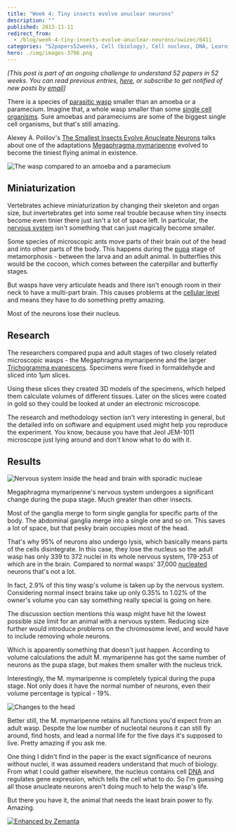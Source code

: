 ```yaml
---
title: "Week 4: Tiny insects evolve anuclear neurons"
description: ""
published: 2013-11-11
redirect_from:
  - /blog/week-4-tiny-insects-evolve-anuclear-neurons/swizec/6411
categories: "52papers52weeks, Cell (biology), Cell nucleus, DNA, Learning, Neuron, Personal, Pupa"
hero: ./img/images-3796.png
---
```


_\[This post is part of an ongoing challenge to understand 52 papers in 52 weeks. You can read previous entries, [here](http://swizec.com/blog/category/52-papers-in-52-weeks), or subscribe to get notified of new posts by [email](http://swiz.ec/52papers-list)]_

There is a species of [parasitic wasp](http://en.wikipedia.org/wiki/Parasitoid_wasp "Parasitoid wasp") smaller than an amoeba or a paramecium. Imagine that, a whole wasp smaller than some [single cell organisms](http://en.wikipedia.org/wiki/Microorganism "Microorganism"). Sure amoebas and parameciums are some of the biggest single cell organisms, but that's still amazing.

Alexey A. Polilov's [The Smallest Insects Evolve Anucleate Neurons](http://entomology.ru/archiv_text/polilov/Polilov%202012%20Megaphragma.pdf) talks about one of the adaptations [Megaphragma mymaripenne](http://en.wikipedia.org/wiki/Megaphragma_mymaripenne "Megaphragma mymaripenne") evolved to become the tiniest flying animal in existence.

![The wasp compared to an amoeba and a paramecium](./img/images-3796.png "The wasp compared to an amoeba and a paramecium")

## Miniaturization

Vertebrates achieve miniaturization by changing their skeleton and organ size, but invertebrates get into some real trouble because when tiny insects become even tinier there just isn't a lot of space left. In particular, the [nervous system](http://en.wikipedia.org/wiki/Nervous_system "Nervous system") isn't something that can just magically become smaller.

Some species of microscopic ants move parts of their brain out of the head and into other parts of the body. This happens during the [pupa](http://en.wikipedia.org/wiki/Pupa "Pupa") stage of metamorphosis - between the larva and an adult animal. In butterflies this would be the cocoon, which comes between the caterpillar and butterfly stages.

But wasps have very articulate heads and there isn't enough room in their neck to have a multi-part brain. This causes problems at the [cellular level](http://en.wikipedia.org/wiki/Cell_%28biology%29 "Cell (biology)") and means they have to do something pretty amazing.

Most of the neurons lose their nucleus.

## Research

The researchers compared pupa and adult stages of two closely related microscopic wasps - the Megaphragma mymaripenne and the larger [Trichogramma evanescens](http://en.wikipedia.org/wiki/Trichogramma_evanescens "Trichogramma evanescens"). Specimens were fixed in formaldehyde and sliced into 1µm slices.

Using these slices they created 3D models of the specimens, which helped them calculate volumes of different tissues. Later on the slices were coated in gold so they could be looked at under an electronic microscope.

The research and methodology section isn't very interesting in general, but the detailed info on software and equipment used might help you reproduce the experiment. You know, because you have that Jeol JEM-1011 microscope just lying around and don't know what to do with it.

## Results

![Nervous system inside the head and brain with sporadic nucleae](./img/images-3798.png "Nervous system inside the head and brain with sporadic nucleae")

Megaphragma mymaripenne's nervous system undergoes a significant change during the pupa stage. Much greater than other insects.

Most of the ganglia merge to form single ganglia for specific parts of the body. The abdominal ganglia merge into a single one and so on. This saves a lot of space, but that pesky brain occupies most of the head.

That's why 95% of neurons also undergo lysis, which basically means parts of the cells disintegrate. In this case, they lose the nucleus so the adult wasp has only 339 to 372 nuclei in its whole nervous system, 179-253 of which are in the brain. Compared to normal wasps' 37,000 [nucleated](http://en.wikipedia.org/wiki/Cell_nucleus "Cell nucleus") neurons that's not a lot.

In fact, 2.9% of this tiny wasp's volume is taken up by the nervous system. Considering normal insect brains take up only 0.35% to 1.02% of the owner's volume you can say something really special is going on here.

The discussion section mentions this wasp might have hit the lowest possible size limit for an animal with a nervous system. Reducing size further would introduce problems on the chromosome level, and would have to include removing whole neurons.

Which is apparently something that doesn't just happen. According to volume calculations the adult M. mymaripenne has got the same number of neurons as the pupa stage, but makes them smaller with the nucleus trick.

Interestingly, the M. mymaripenne is completely typical during the pupa stage. Not only does it have the normal number of neurons, even their volume percentage is typical - 19%.

![Changes to the head](./img/images-3799.png "Changes to the head")

Better still, the M. mymaripenne retains all functions you'd expect from an adult wasp. Despite the low number of nucleotal neurons it can still fly around, find hosts, and lead a normal life for the five days it's supposed to live. Pretty amazing if you ask me.

One thing I didn't find in the paper is the exact significance of neurons without nuclei, it was assumed readers understand that much of biology. From what I could gather elsewhere, the nucleus contains cell [DNA](http://en.wikipedia.org/wiki/DNA "DNA") and regulates gene expression, which tells the cell what to do. So I'm guessing all those anucleate neurons aren't doing much to help the wasp's life.

But there you have it, the animal that needs the least brain power to fly. Amazing.

[![Enhanced by Zemanta](https://img.zemanta.com/zemified_e.png?x-id=80563da2-1ec1-47a5-958d-70478513119e)](http://www.zemanta.com/?px "Enhanced by Zemanta")
